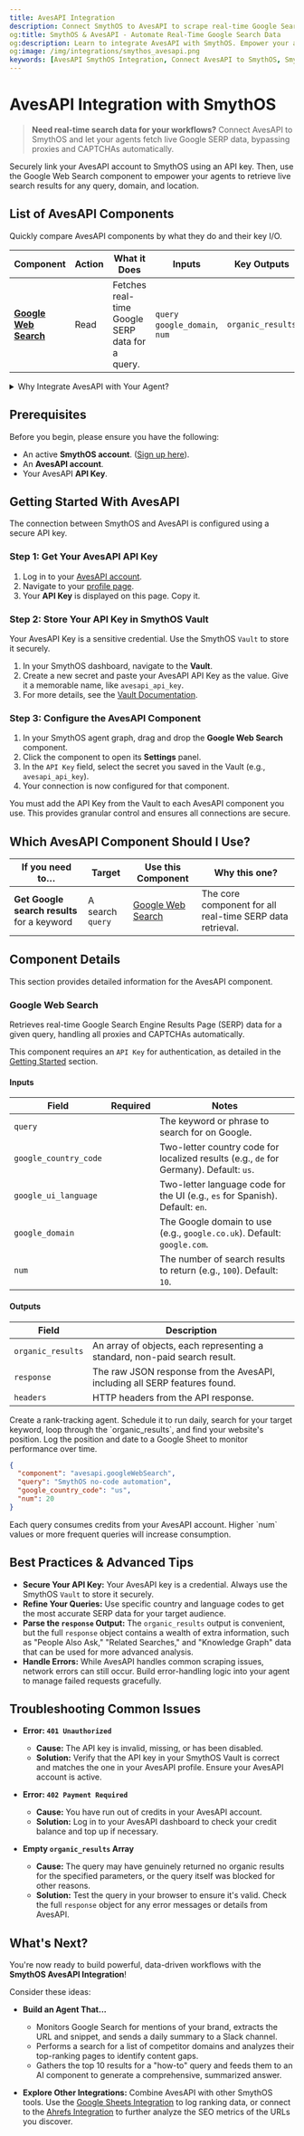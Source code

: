```yaml
---
title: AvesAPI Integration
description: Connect SmythOS to AvesAPI to scrape real-time Google Search Engine Results Page (SERP) data directly from your agents.
og:title: SmythOS & AvesAPI - Automate Real-Time Google Search Data
og:description: Learn to integrate AvesAPI with SmythOS. Empower your agents to fetch live Google SERP data for web, images, and news, automating SEO, market research, and data collection workflows.
og:image: /img/integrations/smythos_avesapi.png
keywords: [AvesAPI SmythOS Integration, Connect AvesAPI to SmythOS, SmythOS SERP Scraping, Automate Google Search, SmythOS SEO Data, No-Code SERP API, Google Search Automation]
---
```

# AvesAPI Integration with SmythOS

> **Need real-time search data for your workflows?** Connect AvesAPI to SmythOS and let your agents fetch live Google SERP data, bypassing proxies and CAPTCHAs automatically.

<InfoCallout title="TL;DR">
Securely link your AvesAPI account to SmythOS using an API key. Then, use the Google Web Search component to empower your agents to retrieve live search results for any query, domain, and location.
</InfoCallout>

## List of AvesAPI Components
Quickly compare AvesAPI components by what they do and their key I/O.

| **Component** | **Action** | **What it Does** | **Inputs** | **Key Outputs** | **Use Case** |
|---------------|------------|------------------|------------|------------------|---------------|
| [**Google Web Search**](#google-web-search) | Read | Fetches real-time Google SERP data for a query. | <Badge type="required" /> `query`<br /><Badge type="optional" /> `google_domain`, `num` | `organic_results` | Track keyword rankings or research topics. |

<InfoCallout>
<details>
  <summary>Why Integrate AvesAPI with Your Agent?</summary>

AvesAPI simplifies the complex process of scraping Google Search results. By integrating it with SmythOS, you can build powerful, data-driven agents that rely on the most current information from the web.

- **Automated SEO Tracking:** Schedule agents to run daily or weekly queries to track your website's ranking for key terms against competitors.
- **Market Research:** Automatically gather search results for product names, brands, or industry terms to analyze market trends, sentiment, and top players.
- **Content & AI Workflows:** Use an agent to perform a Google search on a topic, feed the results into an AI model for summarization, and generate a brief—all in one seamless flow.
- **Data Collection:** Effortlessly collect URLs, snippets, and other data from search results to build datasets for analysis or lead generation without worrying about getting blocked.

</details>
</InfoCallout>
<Divider />

## Prerequisites

Before you begin, please ensure you have the following:

- An active **SmythOS account**. ([Sign up here](https://app.smythos.com/signup)).
- An **AvesAPI account**.
- Your AvesAPI **API Key**.

<Divider />

## Getting Started With AvesAPI

The connection between SmythOS and AvesAPI is configured using a secure API key.

### Step 1: Get Your AvesAPI API Key
1.  Log in to your [AvesAPI account](https://app.avesapi.com/).
2.  Navigate to your [profile page](https://app.avesapi.com/profile/).
3.  Your **API Key** is displayed on this page. Copy it.

### Step 2: Store Your API Key in SmythOS Vault
Your AvesAPI Key is a sensitive credential. Use the SmythOS `Vault` to store it securely.

1.  In your SmythOS dashboard, navigate to the **Vault**.
2.  Create a new secret and paste your AvesAPI API Key as the value. Give it a memorable name, like `avesapi_api_key`.
3.  For more details, see the [Vault Documentation](https://app.smythos.com/doc/#/vault/keysManagement).

### Step 3: Configure the AvesAPI Component
1.  In your SmythOS agent graph, drag and drop the **Google Web Search** component.
2.  Click the component to open its **Settings** panel.
3.  In the `API Key` field, select the secret you saved in the Vault (e.g., `avesapi_api_key`).
4.  Your connection is now configured for that component.

<InfoCallout title="Heads-up">You must add the API Key from the Vault to each AvesAPI component you use. This provides granular control and ensures all connections are secure.</InfoCallout>
<Divider />

## Which AvesAPI Component Should I Use?

| If you need to… | Target | Use this Component | Why this one? |
|-----------------|--------|--------------------|---------------|
| **Get Google search results** for a keyword | A search `query` | [Google Web Search](#google-web-search) | The core component for all real-time SERP data retrieval. |

<Divider/>

## Component Details

This section provides detailed information for the AvesAPI component.

### <a name="google-web-search"></a>Google Web Search
Retrieves real-time Google Search Engine Results Page (SERP) data for a given query, handling all proxies and CAPTCHAs automatically.

<InfoCallout>This component requires an `API Key` for authentication, as detailed in the [Getting Started](#getting-started-with-avesapi) section.</InfoCallout>

#### Inputs
| Field | Required | Notes |
|-------|----------|-------|
| `query` | <Badge type="required" /> | The keyword or phrase to search for on Google. |
| `google_country_code` | <Badge type="optional" /> | Two-letter country code for localized results (e.g., `de` for Germany). Default: `us`. |
| `google_ui_language` | <Badge type="optional" /> | Two-letter language code for the UI (e.g., `es` for Spanish). Default: `en`. |
| `google_domain` | <Badge type="optional" /> | The Google domain to use (e.g., `google.co.uk`). Default: `google.com`. |
| `num` | <Badge type="optional" /> | The number of search results to return (e.g., `100`). Default: `10`. |

#### Outputs
| Field | Description |
|-------|-------------|
| `organic_results` | An array of objects, each representing a standard, non-paid search result. |
| `response`| The raw JSON response from the AvesAPI, including all SERP features found. |
| `headers` | HTTP headers from the API response. |

<TipCallout title="Use Case" collapsible>
Create a rank-tracking agent. Schedule it to run daily, search for your target keyword, loop through the `organic_results`, and find your website's position. Log the position and date to a Google Sheet to monitor performance over time.
</TipCallout>

```json
{
  "component": "avesapi.googleWebSearch",
  "query": "SmythOS no-code automation",
  "google_country_code": "us",
  "num": 20
}
```

<WarningCallout title="API Usage">
Each query consumes credits from your AvesAPI account. Higher `num` values or more frequent queries will increase consumption.
</WarningCallout>

<Divider />

## Best Practices & Advanced Tips

* **Secure Your API Key:** Your AvesAPI key is a credential. Always use the SmythOS `Vault` to store it securely.
* **Refine Your Queries:** Use specific country and language codes to get the most accurate SERP data for your target audience.
* **Parse the `response` Output:** The `organic_results` output is convenient, but the full `response` object contains a wealth of extra information, such as "People Also Ask," "Related Searches," and "Knowledge Graph" data that can be used for more advanced analysis.
* **Handle Errors:** While AvesAPI handles common scraping issues, network errors can still occur. Build error-handling logic into your agent to manage failed requests gracefully.

<Divider />

## Troubleshooting Common Issues

* **Error: `401 Unauthorized`**
  * **Cause:** The API key is invalid, missing, or has been disabled.
  * **Solution:** Verify that the API key in your SmythOS Vault is correct and matches the one in your AvesAPI profile. Ensure your AvesAPI account is active.

* **Error: `402 Payment Required`**
  * **Cause:** You have run out of credits in your AvesAPI account.
  * **Solution:** Log in to your AvesAPI dashboard to check your credit balance and top up if necessary.

* **Empty `organic_results` Array**
  * **Cause:** The query may have genuinely returned no organic results for the specified parameters, or the query itself was blocked for other reasons.
  * **Solution:** Test the query in your browser to ensure it's valid. Check the full `response` object for any error messages or details from AvesAPI.

<Divider />

## What's Next?

You're now ready to build powerful, data-driven workflows with the **SmythOS AvesAPI Integration**!

Consider these ideas:
* **Build an Agent That...**
    * Monitors Google Search for mentions of your brand, extracts the URL and snippet, and sends a daily summary to a Slack channel.
    * Performs a search for a list of competitor domains and analyzes their top-ranking pages to identify content gaps.
    * Gathers the top 10 results for a "how-to" query and feeds them to an AI component to generate a comprehensive, summarized answer.

* **Explore Other Integrations:** Combine AvesAPI with other SmythOS tools. Use the [Google Sheets Integration](/docs/agent-studio/integrations/google-sheets-integration) to log ranking data, or connect to the [Ahrefs Integration](/docs/agent-studio/integrations/ahrefs-integration) to further analyze the SEO metrics of the URLs you discover.
